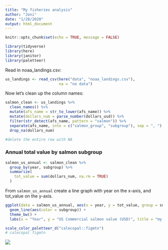 ```yaml
---
title: "My fisheries analysis"
author: "Joni"
date: "1/28/2020"
output: html_document
---
```


```r
knitr::opts_chunk$set(echo = TRUE, message = FALSE)

library(tidyverse)
library(here)
library(janitor)
library(paletteer)
```
Read in noaa_landings.csv:

```r
us_landings <- read_csv(here("data", "noaa_landings.csv"),
                        na = "no data")
```
Now let's clean up the column names:
```r
salmon_clean <- us_landings %>%
  clean_names() %>%
  mutate(afs_name = str_to_lower(afs_name)) %>%
  mutate(dollars_num = parse_number(dollars_usd)) %>%
  filter(str_detect(afs_name, pattern = "salmon")) %>%
  separate(afs_name, into = c("salmon_group", "subgroup"), sep = ", ") %>%
  drop_na(dollars_num)

#delete the entire row with NA

```
### Annual total value by salmon subgroup

```r
salmon_us_annual <- salmon_clean %>%
  group_by(year, subgroup) %>%
  summarize(
    tot_value = sum(dollars_num, na.rm = TRUE)
  )

```
From `salmon_us_annual` create a line graph with year on the x-axis, and tot_value on the y-axis.

```r
ggplot(data = salmon_us_annual, aes(x = year, y = tot_value, group = subgroup)) +
  geom_line(aes(color = subgroup)) +
  theme_bw() +
  labs(x = "Year", y = "US Commercial salmon value (USD)", title = "my awesome graph")

scale_color_paletteer_d("calecopal::figmtn")
# calecopal	figmtn

```

![](https://octodex.github.com/images/Sentrytocat_octodex.jpg)